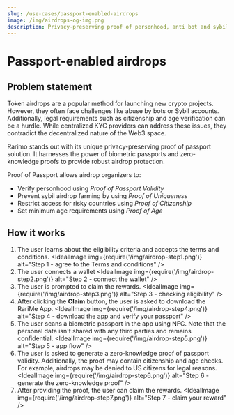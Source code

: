 ```yaml
---
slug: /use-cases/passport-enabled-airdrops
image: /img/airdrops-og-img.png
description: Privacy-preserving proof of personhood, anti bot and sybil-resistant protection for airdrops using biometric passports and zero-knowledge proofs.
---
```


# Passport-enabled airdrops

## Problem statement

Token airdrops are a popular method for launching new crypto projects. However, they often face challenges like abuse by bots or Sybil accounts. Additionally, legal requirements such as citizenship and age verification can be a hurdle. While centralized KYC providers can address these issues, they contradict the decentralized nature of the Web3 space.

Rarimo stands out with its unique privacy-preserving proof of passport solution. It harnesses the power of biometric passports and zero-knowledge proofs to provide robust airdrop protection.

Proof of Passport allows airdrop organizers to:
- Verify personhood using *Proof of Passport Validity*
- Prevent sybil airdrop farming by using *Proof of Uniqueness*
- Restrict access for risky countries using *Proof of Citizenship*
- Set minimum age requirements using *Proof of Age*

## How it works

1. The user learns about the eligibility criteria and accepts the terms and conditions.
 <IdealImage img={require('/img/airdrop-step1.png')} alt="Step 1 - agree to the Terms and conditions" />
1. The user connects a wallet
 <IdealImage img={require('/img/airdrop-step2.png')} alt="Step 2 - connect the wallet" />
1. The user is prompted to claim the rewards.
 <IdealImage img={require('/img/airdrop-step3.png')} alt="Step 3 - checking eligibility" />
1. After clicking the **Claim** button, the user is asked to download the RariMe App.
 <IdealImage img={require('/img/airdrop-step4.png')} alt="Step 4 - download the app and verify your passport" />
1. The user scans a biometric passport in the app using NFC. Note that the personal data isn't shared with any third parties and remains confidential.
 <IdealImage img={require('/img/airdrop-step5.png')} alt="Step 5 - app flow" />
1. The user is asked to generate a zero-knowledge proof of passport validity. Additionally, the proof may contain citizenship and age checks. For example, airdrops may be denied to US citizens for legal reasons.
 <IdealImage img={require('/img/airdrop-step6.png')} alt="Step 6 - generate the zero-knowledge proof" />
1. After providing the proof, the user can claim the rewards.
 <IdealImage img={require('/img/airdrop-step7.png')} alt="Step 7 - claim your reward" />
